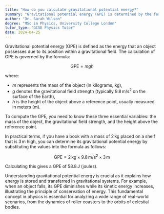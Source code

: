 ```yaml
---
title: "How do you calculate gravitational potential energy?"
summary: "Gravitational potential energy (GPE) is determined by the formula GPE = mgh, where m represents mass, g denotes gravitational field strength, and h indicates height."
author: "Dr. Sarah Wilson"
degree: "MSc in Physics, University College London"
tutor_type: "GCSE Physics Tutor"
date: 2024-04-25
---
```


Gravitational potential energy (GPE) is defined as the energy that an object possesses due to its position within a gravitational field. The calculation of GPE is governed by the formula:

$$
\text{GPE} = mgh
$$

where:
- $m$ represents the mass of the object (in kilograms, kg),
- $g$ denotes the gravitational field strength (typically $9.8 \, \text{m/s}^2$ on the surface of the Earth),
- $h$ is the height of the object above a reference point, usually measured in meters (m).

To compute the GPE, you need to know these three essential variables: the mass of the object, the gravitational field strength, and the height above the reference point.

In practical terms, if you have a book with a mass of $2 \, \text{kg}$ placed on a shelf that is $3 \, \text{m}$ high, you can determine its gravitational potential energy by substituting the values into the formula as follows:

$$
\text{GPE} = 2 \, \text{kg} \times 9.8 \, \text{m/s}^2 \times 3 \, \text{m}
$$

Calculating this gives a GPE of $58.8 \, \text{J}$ (joules).

Understanding gravitational potential energy is crucial as it explains how energy is stored and transferred in gravitational systems. For example, when an object falls, its GPE diminishes while its kinetic energy increases, illustrating the principle of conservation of energy. This fundamental concept in physics is essential for analyzing a wide range of real-world scenarios, from the dynamics of roller coasters to the orbits of celestial bodies.
    